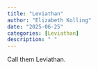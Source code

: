```yaml
---
title: "Leviathan"
author: "Elizabeth Kolling"
date: "2025-06-25"
categories: [Leviathan]
description: " "
---
```


Call them Leviathan.